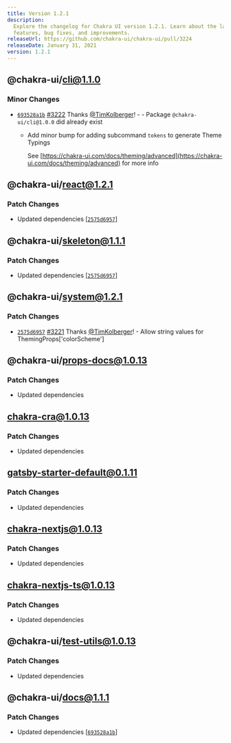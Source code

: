 ```yaml
---
title: Version 1.2.1
description:
  Explore the changelog for Chakra UI version 1.2.1. Learn about the latest
  features, bug fixes, and improvements.
releaseUrl: https://github.com/chakra-ui/chakra-ui/pull/3224
releaseDate: January 31, 2021
version: 1.2.1
---
```


## @chakra-ui/cli@1.1.0

### Minor Changes

- [`693528a1b`](https://github.com/chakra-ui/chakra-ui/commit/693528a1b73af2eeb462371a61ff2957c6f65810)
  [#3222](https://github.com/chakra-ui/chakra-ui/pull/3222) Thanks
  [@TimKolberger](https://github.com/TimKolberger)! - - Package
  `@chakra-ui/cli@1.0.0` did already exist

  - Add minor bump for adding subcommand `tokens` to generate Theme Typings

    See
    [https://chakra-ui.com/docs/theming/advanced](https://chakra-ui.com/docs/theming/advanced)
    for more info

## @chakra-ui/react@1.2.1

### Patch Changes

- Updated dependencies
  \[[`2575d6957`](https://github.com/chakra-ui/chakra-ui/commit/2575d6957feb6da82775aacf6fe633b50ca3f81e)]

## @chakra-ui/skeleton@1.1.1

### Patch Changes

- Updated dependencies
  \[[`2575d6957`](https://github.com/chakra-ui/chakra-ui/commit/2575d6957feb6da82775aacf6fe633b50ca3f81e)]

## @chakra-ui/system@1.2.1

### Patch Changes

- [`2575d6957`](https://github.com/chakra-ui/chakra-ui/commit/2575d6957feb6da82775aacf6fe633b50ca3f81e)
  [#3221](https://github.com/chakra-ui/chakra-ui/pull/3221) Thanks
  [@TimKolberger](https://github.com/TimKolberger)! - Allow string values for
  ThemingProps['colorScheme']

## @chakra-ui/props-docs@1.0.13

### Patch Changes

- Updated dependencies

## chakra-cra@1.0.13

### Patch Changes

- Updated dependencies

## gatsby-starter-default@0.1.11

### Patch Changes

- Updated dependencies

## chakra-nextjs@1.0.13

### Patch Changes

- Updated dependencies

## chakra-nextjs-ts@1.0.13

### Patch Changes

- Updated dependencies

## @chakra-ui/test-utils@1.0.13

### Patch Changes

- Updated dependencies

## @chakra-ui/docs@1.1.1

### Patch Changes

- Updated dependencies
  \[[`693528a1b`](https://github.com/chakra-ui/chakra-ui/commit/693528a1b73af2eeb462371a61ff2957c6f65810)]
